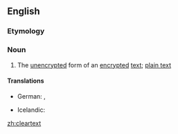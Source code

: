 ==English==

===Etymology===
{{compound|clear|text}}

===Noun===
{{en-noun|~}}

# {{context|cryptography|lang=en}} The [[unencrypted]] form of an [[encrypted]] [[text]]; [[plain text]]

====Translations====
{{trans-top|unencrypted text}}
* German: {{t+|de|Klartext|m}}, {{t-|de|unverschlüsselter Text|m}}
{{trans-mid}}
* Icelandic: {{t-|is|ódulritaður texti|m}}
{{trans-bottom}}

[[zh:cleartext]]